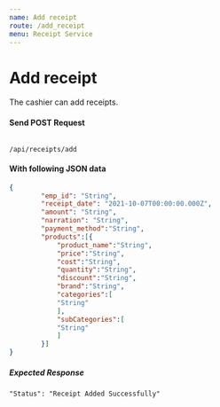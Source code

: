 ```yaml
---
name: Add receipt
route: /add_receipt
menu: Receipt Service
---
```

# Add receipt
The cashier can add receipts.

#### Send POST Request 
<Code>
/api/receipts/add
</Code>

#### With following JSON data
```json
{
        "emp_id": "String",
        "receipt_date": "2021-10-07T00:00:00.000Z",
        "amount": "String",
        "narration": "String",
        "payment_method":"String",
        "products":[{
            "product_name":"String",
            "price":"String",
            "cost":"String",
            "quantity":"String",
            "discount":"String",
            "brand":"String",
            "categories":[
            "String"
            ],
            "subCategories":[
            "String"
            ]
        }]
}
```

##### Expected Response

```
"Status": "Receipt Added Successfully"
```
